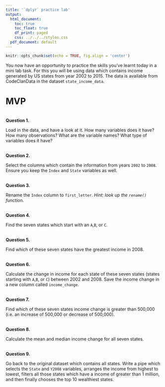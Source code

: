```yaml
---
title: '`dplyr` practice lab'
output:
  html_document:
    toc: true
    toc_float: true
    df_print: paged
    css: ../../../styles.css
  pdf_document: default
---
```



```r
knitr::opts_chunk$set(echo = TRUE, fig.align = 'center')
```

You now have an opportunity to practice the skills you've learnt today in a mini lab task. For this you will be using data which contains income generated by US states from year 2002 to 2015. The data is available from CodeClanData in the dataset `state_income_data`.

# MVP
<br>
**Question 1.** 

Load in the data, and have a look at it. How many variables does it have? How many observations? What are the variable names? What type of variables does it have?  


<br>
**Question 2.** 

Select the columns which contain the information from years `2002` to `2008`. Ensure you keep the `Index` and `State` variables as well.  


<br>
**Question 3.** 

Rename the `Index` column to `first_letter`. *Hint: look up the `rename()` function*. 




<br>
**Question 4.** 

Find the seven states which start with an `A`,`B`, or `C`. 



<br>
**Question 5.** 

Find which of these seven states have the greatest income in 2008.  




<br>
**Question 6.** 

Calculate the change in income for each state of these seven states (states starting with `A`,`B`, or `C`) between 2002 and 2008. Save the income change in a new column called `income_change`.   




<br>
**Question 7.** 

Find which of these seven states income change is greater than 500,000 (i.e. an increase of 500,000 or decrease of 500,000).  
 



<br>
**Question 8.** 

Calculate the mean and median income change for all seven states.



<br>
**Question 9.** 

Go back to the original dataset which contains all states. Write a pipe which selects the `State` and `Y2008` variables, arranges the income from highest to lowest, filters all those states which have a income of greater than 1 million, and then finally chooses the top 10 wealthiest states.  
<br>
